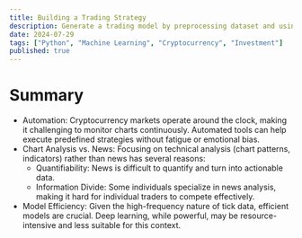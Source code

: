 ```yaml
---
title: Building a Trading Strategy
description: Generate a trading model by preprocessing dataset and using machine learning models
date: 2024-07-29
tags: ["Python", "Machine Learning", "Cryptocurrency", "Investment"]
published: true
---
```


# Summary
- Automation: Cryptocurrency markets operate around the clock, making it challenging to monitor charts continuously. Automated tools can help execute predefined strategies without fatigue or emotional bias.
- Chart Analysis vs. News: Focusing on technical analysis (chart patterns, indicators) rather than news has several reasons:
  - Quantifiability: News is difficult to quantify and turn into actionable data.
  - Information Divide: Some individuals specialize in news analysis, making it hard for individual traders to compete effectively.
- Model Efficiency: Given the high-frequency nature of tick data, efficient models are crucial. Deep learning, while powerful, may be resource-intensive and less suitable for this context.






